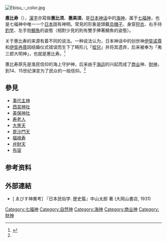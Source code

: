 {{Otheruses}}
{{Infobox deity
| type= Japanese
| name = 惠比寿
| deity_of = 海神、渔业神、商业神、财富神
| member_of = [[七福神|七福神]]
| image = File:Ebisu at Ebisu-jinja - Kyoto, Japan - DSC07332.jpg
| caption = Statue of Ebisu at Ebisu-jinja in Kyoto
| other_names = [[蛭子神|蛭子]]、[[事代主神|事代主神]]、戎三郎
| animals = 鱼
| region = 主要为[[關西|關西]]|father=[[伊奘诺尊|伊奘诺尊]]|mother=[[伊奘冉尊|伊奘冉尊]]}}
[[File:Ebisu_-_color.jpg|thumb]]
{{神道}}

'''惠比寿'''（{{jpn|j=えびす|hgt=ゑびす|rm=Ebisu|f=y}}），[[日本汉字|漢字]]亦寫做'''惠比须'''、'''惠美須'''，是[[日本神话|日本神话]]中的[[海神|海神]]，属于[[七福神|七福神]]，也是七福神中唯一一个[[日本|日本]]固有神明。常見的形象是頭戴[[烏帽子|烏帽子]]、身穿[[狩衣|狩衣]]、右手持[[釣竿|釣竿]]、左手抱[[鯛魚|鯛魚]]的姿態（相對少見的則有雙手捧著鯛魚的姿態）。

关于惠比寿的来源有着不同的说法。一种说法认为，日本神话中的创世神[[伊奘诺尊|伊奘诺尊]]和[[伊奘冉尊|伊奘冉尊]]因结婚仪式错误而生下了畸形儿「[[蛭子神|蛭兒]]」并将其遗弃，后来被奉为「夷三郎大明神」，也就是惠比寿。<ref name="a">{{cite book|author=葉漢鰲|title=日本民俗信仰與中國文化|year=2005|publisher=大新|isbn=9789867271037}}</ref>

惠比寿原先是渔民信仰的海上守护神，后来由于[[海运|海运]]的兴起而成了[[商业|商业]]神、[[財神|財神]]，到14、15世纪演变为了民众的一般信仰。<ref name="a" />

== 參見 ==
* [[事代主神|事代主神]]
* [[西宮神社|西宮神社]]
* [[美保神社|美保神社]]
* [[寿老人|寿老人]]
* [[大黑天|大黑天]]
* [[毘沙門天|毘沙門天]]
* [[福禄寿|福禄寿]]
* [[弁才天|弁財天]]
* [[布袋|布袋]]

== 参考资料 ==
{{Commons|Category:Ebisu}}
{{reflist}}

== 外部連結 ==
*[{{NDLDC|1449495/122}} ゑびす神異考] 『日本民俗学. 歴史篇』中山太郎 著 (大岡山書店, 1931)

{{七福神}}

{{Authority control}}
{{神话小作品}}

{{DEFAULTSORT:Ebisu}}
[[Category:七福神|Category:七福神]]
[[Category:自然神|Category:自然神]]
[[Category:海神|Category:海神]]
[[Category:商业神|Category:商业神]]
[[Category:財神|Category:財神]]